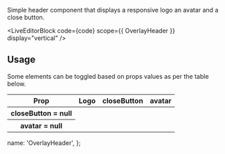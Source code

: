 
Simple header component that displays a responsive logo an avatar and a close button.

<LiveEditorBlock code={code} scope={{ OverlayHeader }} display="vertical" />
<GeneratePropsTable componentName="OverlayHeader" />

## Usage

Some elements can be toggled based on props values as per the table below.

<div className="scroll-table">
  <table className="docs-table table">
    <thead>
      <tr>
        <th>Prop</th>
        <th>Logo</th>
        <th>closeButton</th>
        <th>avatar</th>
      </tr>
    </thead>
    <tbody>
      <tr>
        <th scope="row">closeButton = null</th>
        <td className="text-center">
          <CheckIcon />
        </td>
        <td>
          <CrossIcon />
        </td>
        <td>
          <CrossIcon />
        </td>
      </tr>
      <tr>
        <th scope="row">avatar = null</th>
        <td>
          <CheckIcon />
        </td>
        <td>
          <CheckIcon />
        </td>
        <td>
          <CrossIcon />
        </td>
      </tr>
    </tbody>
  </table>
</div>

  name: 'OverlayHeader',
};
